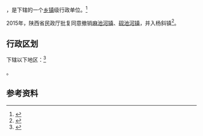 {{中国乡级行政区|61/10/02/108/000}}

'''{{PAGENAMEBASE}}'''，是{{PRC admin/fullname|61/10/02/108/000|3}}下辖的一个[[乡镇|乡镇]]级行政单位。<ref>{{PRC admin/ref sgc|{{PRC admin/parent|61/10/02/108/000}}}}</ref>

2015年，陕西省民政厅批复同意撤销[[麻池河镇|麻池河镇]]、[[砚池河镇|砚池河镇]]，并入杨斜镇<ref>{{Cite web |url=http://shaanxi.mca.gov.cn/article/mzyw1/201507/20150700841888.shtml |title=陕西省民政厅关于陕西省乡镇行政区划调整的公告 |access-date=2017-09-14 |archive-url=https://web.archive.org/web/20170914220400/http://shaanxi.mca.gov.cn/article/mzyw1/201507/20150700841888.shtml |archive-date=2017-09-14 |dead-url=yes }}</ref>。

== 行政区划 ==

{{PAGENAMEBASE}}下辖以下地区：<ref>{{PRC admin/ref sgc|61/10/02/108/000}}</ref>

{{PRC admin/children|61/10/02/108/000}}。

== 参考资料 ==

{{reflist}}

{{行政区划小作品}}
{{PRC admin/navcat|61/10/02/108/000}}